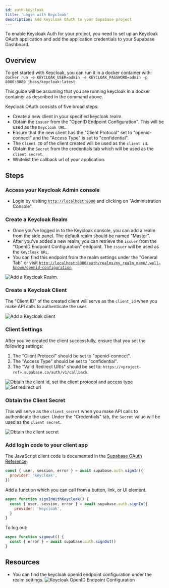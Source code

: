```yaml
---
id: auth-keycloak
title: 'Login with Keycloak'
description: Add Keycloak OAuth to your Supabase project
---
```



To enable Keycloak Auth for your project, you need to set up an Keycloak OAuth application and add the application credentials to your Supabase Dashboard.

## Overview

To get started with Keycloak, you can run it in a docker container with: `docker run -e KEYCLOAK_USER=admin -e KEYCLOAK_PASSWORD=admin -p 8080:8080 jboss/keycloak:latest` 

This guide will be assuming that you are running keycloak in a docker container as described in the command above.

Keycloak OAuth consists of five broad steps:

- Create a new client in your specified keycloak realm.
- Obtain the `issuer` from the "OpenID Endpoint Configuration". This will be used as the `Keycloak URL`.
- Ensure that the new client has the "Client Protocol" set to "openid-connect" and the "Access Type" is set to "confidential".
- The `Client ID` of the client created will be used as the `client id`.
- Obtain the `Secret` from the credentials tab which will be used as the `client secret`.
- Whitelist the callback url of your application.

## Steps

### Access your Keycloak Admin console

- Login by visiting [`http://localhost:8080`](http://localhost:8080) and clicking on "Administration Console". 

### Create a Keycloak Realm

- Once you've logged in to the Keycloak console, you can add a realm from the side panel. The default realm should be named "Master".
- After you've added a new realm, you can retrieve the `issuer` from the "OpenID Endpoint Configuration" endpoint. The `issuer` will be used as the `Keycloak URL`. 
- You can find this endpoint from the realm settings under the "General Tab" or visit [`http://localhost:8080/auth/realms/my_realm_name/.well-known/openid-configuration`](http://localhost:8080/auth/realms/my_realm_name/.well-known/openid-configuration)

![Add a Keycloak Realm.](/img/guides/auth-keycloak/keycloak-create-realm.png)

### Create a Keycloak Client

The "Client ID" of the created client will serve as the `client_id` when you make API calls to authenticate the user.

![Add a Keycloak client](/img/guides/auth-keycloak/keycloak-add-client.png)

### Client Settings

After you've created the client successfully, ensure that you set the following settings:
1. The "Client Protocol" should be set to "openid-connect".
2. The "Access Type" should be set to "confidential".
3. The "Valid Redirect URIs" should be set to: `https://<project-ref>.supabase.co/auth/v1/callback`.

![Obtain the client id, set the client protocol and access type](/img/guides/auth-keycloak/keycloak-client-id.png)
![Set redirect uri](/img/guides/auth-keycloak/keycloak-redirect-uri.png)

### Obtain the Client Secret

This will serve as the `client_secret` when you make API calls to authenticate the user.
Under the "Credentials" tab, the `Secret` value will be used as the `client secret`. 

![Obtain the client secret](/img/guides/auth-keycloak/keycloak-client-secret.png)

### Add login code to your client app

The JavaScript client code is documented in the [Supabase OAuth Reference](/docs/reference/javascript/auth-signin#sign-in-using-third-party-providers).

```js
const { user, session, error } = await supabase.auth.signIn({
  provider: 'keycloak',
})
```

Add a function which you can call from a button, link, or UI element.

```js
async function signInWithKeycloak() {
  const { user, session, error } = await supabase.auth.signIn({
    provider: 'keycloak',
  }
}
```

To log out:

```js
async function signout() {
  const { error } = await supabase.auth.signOut()
}
```

## Resources 

- You can find the keycloak openid endpoint configuration under the realm settings.
![Keycloak OpenID Endpoint Configuration](/img/guides/auth-keycloak/keycloak-openid-endpoint-config.png)
